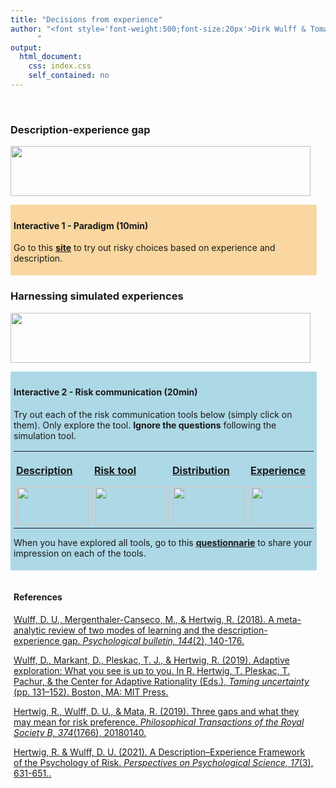 ```yaml
---
title: "Decisions from experience"
author: "<font style='font-weight:500;font-size:20px'>Dirk Wulff & Tomás Lejarraga</font><br><font style='font-weight:500;font-size:20px'>2022 June @ Freiburg</font><br><br><img src='https://raw.githubusercontent.com/therbootcamp/therbootcamp.github.io/master/_sessions/_image/by-sa.png' style= 'height:16.7px;vertical-align:baseline'/>
      "
output:
  html_document:
    css: index.css
    self_contained: no
---
```


<br>

### Description-experience gap

<p align="left">
  <img src="https://raw.githubusercontent.com/dwulff/SI2021_DfE/master/_sessions/_image/drosophila.png" width=480px style="height:80px">
</p>

<div style="width:480px;padding:5px;background-color: #FAD7A0;">

#### Interactive 1 - Paradigm (10min)

Go to this <a href="https://taming-uncertainty.mpib-berlin.mpg.de/chapter-7-element-1">**site**</a> to try out risky choices based on experience and description. 
</div>


### Harnessing simulated experiences

<p align="left">
  <img src="https://raw.githubusercontent.com/dwulff/TAPMI_WS2020/master/_sessions/_image/stocks.png" width=480px style="height:80px">
</p>

<div style="width:480px;padding:5px;margin-top:10px;background-color:lightblue">

#### Interactive 2 - Risk communication (20min)

Try out each of the risk communication tools below (simply click on them). Only explore the tool. **Ignore the questions** following the simulation tool. 

<table style="margin-bottom:10px">
  <tr>
    <td style="padding:4px">
    <a href="https://taming-uncertainty.mpib-berlin.mpg.de/chapter-10-element-2/description">
    <p style="size:20px;weight:900">**Description**</p>
    <img src="https://raw.githubusercontent.com/dwulff/TAPMI_WS2020/master/_sessions/_image/description.png" style="height:60px;width:115px;border:1px solid lightgrey"></a>
    </td>
    <td style="padding:4px">
    <a href="https://taming-uncertainty.mpib-berlin.mpg.de/chapter-10-element-2/risktool">
    <p style="size:20px;weight:900">**Risk tool**</p>
    <img src="https://raw.githubusercontent.com/dwulff/TAPMI_WS2020/master/_sessions/_image/risktool.png" style="height:60px;width:115px;border:1px solid lightgrey"></a>
    </td>
    <td style="padding:4px">
    <a href="https://taming-uncertainty.mpib-berlin.mpg.de/chapter-10-element-2/distribution">
    <p style="size:20px;weight:900">**Distribution**</p>
    <img src="https://raw.githubusercontent.com/dwulff/TAPMI_WS2020/master/_sessions/_image/distribution.png" style="height:60px;width:115px;border:1px solid lightgrey"></a>
    </td>
    <td style="padding:4px">
    <a href="https://taming-uncertainty.mpib-berlin.mpg.de/chapter-10-element-2/experience">
    <p style="size:20px;weight:900">**Experience**</p>
    <img src="https://raw.githubusercontent.com/dwulff/TAPMI_WS2020/master/_sessions/_image/experience.png" style="height:60px;width:115px;border:1px solid lightgrey"></a>
    </td>
  </tr>
</table>


When you have explored all tools, go to this <a href="https://forms.gle/TgUJ2PQnuX4qp8cHA">**questionnarie**</a> to share your impression on each of the tools.  

</div>


<div style="width:480px;padding:5px;margin-top:10px">

#### References

<a href="https://raw.githubusercontent.com/dwulff/SI2022_DfE/master/_sessions/_pdf/Wulff2018GapMeta.pdf">Wulff, D. U., Mergenthaler-Canseco, M., & Hertwig, R. (2018). A meta-analytic review of two modes of learning and the description-experience gap. *Psychological bulletin, 144*(2), 140-176.</a>

<a href="https://raw.githubusercontent.com/dwulff/SI2022_DfE/master/_sessions/_pdf/WulffEtAl2019AdaptiveExploration.pdf">
Wulff, D., Markant, D., Pleskac, T. J., & Hertwig, R. (2019). Adaptive exploration: What you see is up to you. In R. Hertwig, T. Pleskac, T. Pachur, & the Center for Adaptive Rationality (Eds.), <i>Taming uncertainty</i> (pp. 131–152). Boston, MA: MIT Press.</a>

<a href="https://raw.githubusercontent.com/dwulff/SI2022_DfE/master/_sessions/_pdf/Hertwig2018Risk.pdf">Hertwig, R., Wulff, D. U., & Mata, R. (2019). Three gaps and what they may mean for risk preference. *Philosophical Transactions of the Royal Society B, 374*(1766), 20180140.</a>

<a href="https://raw.githubusercontent.com/dwulff/SI2022_DfE/master/_sessions/_pdf/HertwigWulff2021DEFramework.pdf">Hertwig, R. & Wulff, D. U. (2021). A Description–Experience Framework of the Psychology of Risk. *Perspectives on Psychological Science, 17*(3), 631-651..</a>


</div>

</td>
</tr>
</table>
